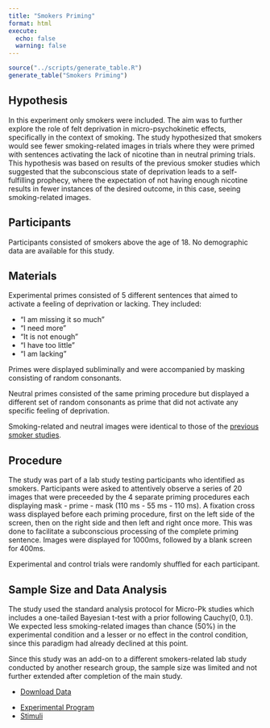 ```yaml
---
title: "Smokers Priming"
format: html
execute: 
  echo: false
  warning: false
---
```


```r
source("../scripts/generate_table.R")
generate_table("Smokers Priming")
```

## Hypothesis

In this experiment only smokers were included. The aim was to further explore the role of felt deprivation in micro-psychokinetic effects, specifically in the context of smoking. The study hypothesized that smokers would see fewer smoking-related images in trials where they were primed with sentences activating the lack of nicotine than in neutral priming trials. This hypothesis was based on results of the previous smoker studies which suggested that the subconscious state of deprivation leads to a self-fulfilling prophecy, where the expectation of not having enough nicotine results in fewer instances of the desired outcome, in this case, seeing smoking-related images.

## Participants

Participants consisted of smokers above the age of 18.
No demographic data are available for this study.

## Materials

Experimental primes consisted of 5 different sentences that aimed to activate a feeling of deprivation or lacking. They included:

-   "I am missing it so much"
-   "I need more"
-   "It is not enough"
-   "I have too little"
-   "I am lacking"

Primes were displayed subliminally and were accompanied by masking consisting of random consonants.

Neutral primes consisted of the same priming procedure but displayed a different set of random consonants as prime that did not activate any specific feeling of deprivation.

Smoking-related and neutral images were identical to those of the [previous smoker studies](smokers1.html).

## Procedure

The study was part of a lab study testing participants who identified as smokers. Participants were asked to attentively observe a series of 20 images that were preceeded by the 4 separate priming procedures each displaying mask - prime - mask (110 ms - 55 ms - 110 ms). A fixation cross wass displayed before each priming procedure, first on the left side of the screen, then on the right side and then left and right once more. This was done to facilitate a subconscious processing of the complete priming sentence. Images were displayed for 1000ms, followed by a blank screen for 400ms. 

Experimental and control trials were randomly shuffled for each participant.

## Sample Size and Data Analysis

The study used the standard analysis protocol for Micro-Pk studies which includes a one-tailed Bayesian t-test with a prior following Cauchy(0, 0.1). We expected less smoking-related images than chance (50%) in the experimental condition and a lesser or no effect in the control condition, since this paradigm had already declined at this point.

Since this study was an add-on to a different smokers-related lab study conducted by another research group, the sample size was limited and not further extended after completion of the main study.

::: {.callout-tip title="Data" collapse="false"}
-   [Download Data](../data/smokers2/smokers-priming.csv)
:::

::: {.callout-note title="Resources" collapse="false"}
-   [Experimental Program](https://github.com/mrzdcmps/labreport/blob/main/data/smokers2/sm4.html)
-   [Stimuli](../data/smokers2/stimuli.zip)
:::
